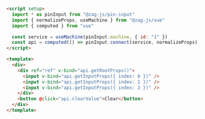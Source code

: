 ```html
<script setup>
  import * as pinInput from "@zag-js/pin-input"
  import { normalizeProps, useMachine } from "@zag-js/vue"
  import { computed } from "vue"

  const service = useMachine(pinInput.machine, { id: "1" })
  const api = computed(() => pinInput.connect(service, normalizeProps))
</script>

<template>
  <div>
    <div ref="ref" v-bind="api.getRootProps()">
      <input v-bind="api.getInputProps({ index: 0 })" />
      <input v-bind="api.getInputProps({ index: 1 })" />
      <input v-bind="api.getInputProps({ index: 2 })" />
    </div>
    <button @click="api.clearValue">Clear</button>
  </div>
</template>
```
